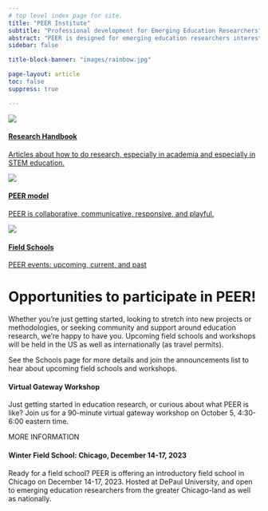 ```yaml
---
# top level index page for site.
title: "PEER Institute"
subtitle: "Professional development for Emerging Education Researchers"
abstract: "PEER is designed for emerging education researchers interested in expanding their theoretical or methodological expertise. Through peer and near-peer exchange, PEER helps faculty, postdocs and graduate students through field schools, intensive workshops, research projects, mentoring, and community involvement. Many continue on after taking the program, doing research in working groups, submitting papers for peer reviewed publication or designing research projects with others. PEER focuses on Discipline-based Education Research, advancing both scholarship and teaching goals that are valued at all types of academic institutions."
sidebar: false

title-block-banner: "images/rainbow.jpg"

page-layout: article
toc: false
suppress: true

---
```



::: {.quarto-listing .quarto-listing-container-grid}
::: {.list .grid .quarto-listing-cols-3}

:::{.g-col-1 .card .card-body .text-center}

[![](images/sayrelab.png)](https://handbook.zaposa.com)

#### [Research Handbook](https://handbook.zaposa.com){.quarto-grid-link .card-title}

[Articles about how to do research, especially in academia and especially in STEM education.](https://handbook.zaposa.com){.quarto-grid-link}

:::

:::{.g-col-1 .card .card-body .text-center}
[![](images/peer.png)](model/index.qmd)

#### [PEER model](model/index.qmd){.quarto-grid-link .card-title}

[PEER is collaborative, communicative, responsive, and playful.](model/index.qmd){.quarto-grid-link}

:::


:::{.g-col-1 .card .card-body .text-center}

[![](images/pants.png)](schools/index.qmd)

#### [Field Schools](schools/index.qmd){.quarto-grid-link .card-title}

[PEER events: upcoming, current, and past](schools/index.qmd){ .quarto-grid-link}

:::


:::


:::

# Opportunities to participate in PEER!

Whether you’re just getting started, looking to stretch into new projects or methodologies, or seeking community and support around education research, we’re happy to have you. Upcoming field schools and workshops will be held in the US as well as internationally (as travel permits).

See the Schools page for more details and join the announcements list to hear about upcoming field schools and workshops.

::::: {.quarto-listing .quarto-listing-container-grid}
:::: {.list .grid .quarto-listing-cols-2}

:::{.g-col-1 .card .card-body .text-center}
#### Virtual Gateway Workshop {.card-title}

Just getting started in education research, or curious about what PEER is like? Join us for a 90-minute virtual gateway workshop on October 5, 4:30-6:00 eastern time.

MORE INFORMATION

:::

:::{.g-col-1 .card .card-body .text-center}
#### Winter Field School: Chicago, December 14-17, 2023 {.card-title}

Ready for a field school? PEER is offering an introductory field school in Chicago on December 14-17, 2023. Hosted at DePaul University, and open to emerging education researchers from the greater Chicago-land as well as nationally.

:::
::::
:::::